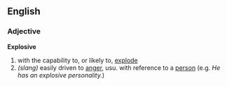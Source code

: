 ==English==
===Adjective===

'''Explosive'''
# with the capability to, or likely to, [[explode]] 
# ''(slang)'' easily driven to [[anger]], usu. with reference to a [[person]] (e.g. ''He has an explosive personality.'')